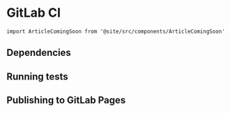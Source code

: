 # GitLab CI

```mdx-code-block
import ArticleComingSoon from '@site/src/components/ArticleComingSoon'
```

<ArticleComingSoon />

## Dependencies

## Running tests

## Publishing to GitLab Pages
